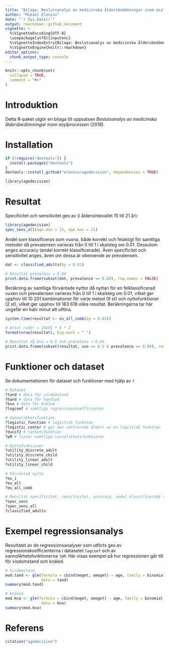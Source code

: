 ```yaml
---
title: "Bilaga: Beslutsanalys av medicinska åldersbedömningar inom asylprocessen"
author: "Mikael Elenius"
date: "`r Sys.Date()`"
output: rmarkdown::github_document
vignette: >
  %\VignetteEncoding{UTF-8}
  \usepackage[utf8]{inputenc}
  %\VignetteIndexEntry{Bilaga: Beslutsanalys av medicinska åldersbedömningar inom asylprocessen}
  %\VignetteEngine{knitr::rmarkdown}
editor_options: 
  chunk_output_type: console
---
```


```r
knitr::opts_chunk$set(
  collapse = TRUE,
  comment = "#>"
)
```

# Introduktion

Detta R-paket utgör en bilaga till uppsatsen *Beslutsanalys av medicinska åldersbedömningar inom asylprocessen* (2018).

# Installation

```r
if (!require("devtools")) {
  install.packages("devtools")
}
devtools::install_github("elenius/agedecision", dependencies = TRUE)

library(agedecision)

```


# Resultat

Specificitet och sensitivitet ges av (i åldersintevallet 15 till 21 år):

```r
library(agedecision)
spec_sens_all(age.min = 15, age.max = 21)

```

Andel som klassificeras som vuxna, både korrekt och felaktigt för samtliga metoder då prevalensen varieras från 0 till 1 i skalsteg om 0.01. Dessutom anges accuracy (andel korrekt klassificerade). Även specificitet och sensitivitet anges, även om dessa är oberoende av prevalensen.

```r
dat <- classified_adults(by = 0.01)

# Resultat prevalens = 0.84
print.data.frame(subset(dat, prevalence == 0.84), row.names = FALSE)

```

Beräkning av samtliga förväntade nyttor då nyttan för en felklassificerad vuxen och prevalensen varieras från 0 till 1 i skalsteg om 0.01, vilket ger upphov till 10 201 kombinationer för varje metod (9 st) och nyttofunktioner (2 st), vilket ger upphov till 183 618 olika resultat. Beräkningarna tar här ungefär en halv minut att utföra.

```r
system.time(resultat <- eu_all_comb(by = 0.01))

# Antal rader = 10201 * 9 * 2
format(nrow(resultat), big.mark = " ")

# Resultat då Uvo = 0.5 och prevalens = 0.84
print.data.frame(subset(resultat, uvo == 0.5 & prevalence == 0.84), row.names = FALSE)

```

# Funktioner och dataset

Se dokumentationen för dataset och funktioner med hjälp av `?`

```r

# Dataset
?tand # data för visdomstand
?hand # data för handled
?kna # data för knäled
?logcoef # samtliga regressionskoefficienter

# Sannolikhetsfunktion
?logistic_function # logistisk funktion
?logistic_center # ger den centrerade åldern av en logistisk funktion
?dunif2 # täthetsfunktion
?pM # listar samtliga sannolikhetsfunktioner

# Nyttofunktioner
?utility_discrete_adult 
?utility_discrete_child
?utility_linear_adult
?utility_linear_child

# Förväntad nytta
?eu_i
?eu_all
?eu_all_comb

# Resultat specificitet, sensitivitet, accuracy, andel klassificerade vuxna
?spec_sens
?spec_sens_all
?classified_adults


```

# Exempel regressionsanalys

Resultatet av de regressionsanalyser som utförts ges av regressionskoefficienterna i datasetet `logcoef` och av sannolikhetsfunktionerna `?pM`. Här visas exempel på hur regressionen går till för visdomstand och knäled.

```r
# Visdomstand
mod.tand <- glm(formula = cbind(moget, omoget) ~ age, family = binomial,
                data = tand)
summary(mod.tand)

# Knäled
mod.kna <- glm(formula = cbind(moget, omoget) ~ age, family = binomial,
                data = kna)
summary(mod.kna)

```


# Referens

```r
citation("agedecision")

```




